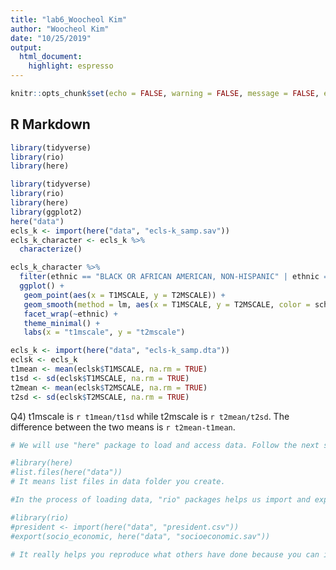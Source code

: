```yaml
---
title: "lab6_Woocheol Kim"
author: "Woocheol Kim"
date: "10/25/2019"
output: 
  html_document: 
    highlight: espresso
---
```


```r
knitr::opts_chunk$set(echo = FALSE, warning = FALSE, message = FALSE, eval = TRUE, fig.width = 6.5, fig.height = 4.5)
```

## R Markdown

```r
library(tidyverse)
library(rio)
library(here)
```

```r
library(tidyverse)
library(rio)
library(here)
library(ggplot2)
here("data")
ecls_k <- import(here("data", "ecls-k_samp.sav")) 
ecls_k_character <- ecls_k %>%  
  characterize() 

ecls_k_character %>%
  filter(ethnic == "BLACK OR AFRICAN AMERICAN, NON-HISPANIC" | ethnic == "HISPANIC, RACE NOT SPECIFIED" | ethnic == "HISPANIC, RACE SPECIFIED" | ethnic == "WHITE, NON-HISPANIC") %>% 
  ggplot() + 
   geom_point(aes(x = T1MSCALE, y = T2MSCALE)) +
   geom_smooth(method = lm, aes(x = T1MSCALE, y = T2MSCALE, color = school_type)) +
   facet_wrap(~ethnic) +
   theme_minimal() +
   labs(x = "t1mscale", y = "t2mscale")

```

```r
ecls_k <- import(here("data", "ecls-k_samp.dta"))
eclsk <- ecls_k
t1mean <- mean(eclsk$T1MSCALE, na.rm = TRUE)
t1sd <- sd(eclsk$T1MSCALE, na.rm = TRUE)
t2mean <- mean(eclsk$T2MSCALE, na.rm = TRUE)
t2sd <- sd(eclsk$T2MSCALE, na.rm = TRUE)
```

Q4) t1mscale is `r t1mean/t1sd` while t2mscale is `r t2mean/t2sd`. The difference between the two means is `r t2mean-t1mean`. 

```r
# We will use "here" package to load and access data. Follow the next steps. 

#library(here) 
#list.files(here("data")) 
# It means list files in data folder you create. 

#In the process of loading data, "rio" packages helps us import and export any type of file. For example, 

#library(rio)
#president <- import(here("data", "president.csv"))
#export(socio_economic, here("data", "socioeconomic.sav"))

# It really helps you reproduce what others have done because you can import and export any kind of file. Also, with echo chunk option(echo = TRUE), you are able to see their coding and then repeat their analysis as they do. 
```


